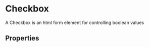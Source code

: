 
<Meta title="Form Components/Checkbox" component={Checkbox} />

# Checkbox
A Checkbox is an html form element for controlling boolean values

<Preview>
  <Story name="Example">
    <Checkbox name="example" 
      id="example"
      label="Label" 
      value="Lorem ipsum"
      onChange={action('value changed')}
      />
  </Story>
</Preview>

## Properties
<Props of={Checkbox} />
